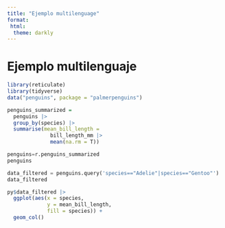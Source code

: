 ```yaml
---
title: "Ejemplo multilenguage"
format: 
 html:
  theme: darkly
---
```


# Ejemplo multilenguaje

```r
library(reticulate)
library(tidyverse)
data("penguins", package = "palmerpenguins")
```

```r
penguins_summarized =
  penguins |>
  group_by(species) |>
  summarise(mean_bill_length =
              bill_length_mm |>
              mean(na.rm = T))
```

```python
penguins=r.penguins_summarized
penguins
```

```python
data_filtered = penguins.query('species=="Adelie"|species=="Gentoo"')
data_filtered

```

```r
py$data_filtered |> 
  ggplot(aes(x = species, 
             y = mean_bill_length, 
             fill = species)) +
  geom_col()
```
